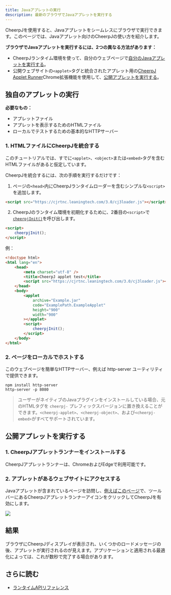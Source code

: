 ```yaml
---
title: Javaアプレットの実行
description: 最新のブラウザでJavaアプレットを実行する
---
```



CheerpJを使用すると、Javaアプレットをシームレスにブラウザで実行できます。このページでは、Javaアプレット向けのCheerpJの使い方を紹介します。

**ブラウザでJavaアプレットを実行するには、2つの異なる方法があります：**

- CheerpJランタイム環境を使って、自分のウェブページで[自分のJavaアプレットを実行する](/docs/ja/getting-started/Java-applet#独自のアプレットの実行)。
- 公開ウェブサイトの`<applet>`タグと統合されたアプレット用の[CheerpJ Applet Runner](https://chrome.google.com/webstore/detail/cheerpj-applet-runner/bbmolahhldcbngedljfadjlognfaaein)Chrome拡張機能を使用して、[公開アプレットを実行する](/docs/ja/getting-started/Java-applet#公開アプレットを実行する)。

## 独自のアプレットの実行

**必要なもの：**

- アプレットファイル
- アプレットを表示するためのHTMLファイル
- ローカルでテストするための基本的なHTTPサーバー

### 1. HTMLファイルにCheerpJを統合する

このチュートリアルでは、すでに`<applet>`、`<object>`または`<embed>`タグを含むHTMLファイルがあると仮定しています。

CheerpJを統合するには、次の手順を実行するだけです：

1.  ページの`<head>`内にCheerpJランタイムローダーを含むシンプルな`<script>`を追加します。

```html
<script src="https://cjrtnc.leaningtech.com/3.0/cj3loader.js"></script>
```

2.  CheerpJのランタイム環境を初期化するために、2番目の`<script>`で[`cheerpjInit()`]を呼び出します。

```html
<script>
	cheerpjInit();
</script>
```

例：

```html title="index.html" {6, 15-17}
<!doctype html>
<html lang="en">
	<head>
		<meta charset="utf-8" />
		<title>CheerpJ applet test</title>
		<script src="https://cjrtnc.leaningtech.com/3.0/cj3loader.js"></script>
	</head>
	<body>
		<applet
			archive="Example.jar"
			code="ExamplePath.ExampleApplet"
			height="900"
			width="900"
		></applet>
		<script>
			cheerpjInit();
		</script>
	</body>
</html>
```

### 2. ページをローカルでホストする

このウェブページを簡単なHTTPサーバー、例えば http-server ユーティリティで提供できます。

```shell
npm install http-server
http-server -p 8080
```

> ユーザーがネイティブのJavaプラグインをインストールしている場合、元のHTMLタグを `cheerpj-` プレフィックスバージョンに置き換えることができます。`<cheerpj-applet>`、`<cheerpj-object>`、および`<cheerpj-embed>`がすべてサポートされています。


## 公開アプレットを実行する

### 1. CheerpJアプレットランナーをインストールする

CheerpJアプレットランナーは、ChromeおよびEdgeで利用可能です。

<div class="flex flex-wrap gap-3">
  <LinkButton
    type="primary"
    href="https://chrome.google.com/webstore/detail/cheerpj-applet-runner/bbmolahhldcbngedljfadjlognfaaein"
    label="Chromeに追加"
    iconLeft="openmoji:chrome"
  />

<LinkButton
	type="primary"
	href="https://microsoftedge.microsoft.com/addons/detail/cheerpj-applet-runner/ebfcpaoldmijengghefpohddmfpndmic"
	label="Microsoft Edgeに追加"
	iconLeft="openmoji:edge"
/>

</div>

### 2. アプレットがあるウェブサイトにアクセスする

Javaアプレットが含まれているページを訪問し、[例えばこのページ](http://www.neilwallis.com/projects/java/water/index.php)で、ツールバーにあるCheerpJアプレットランナーアイコンをクリックしてCheerpJを有効にします。

![](/docs/cheerpj3/assets/cheerpj_applet_demo.gif)

## 結果

ブラウザにCheerpJディスプレイが表示され、いくつかのロードメッセージの後、アプレットが実行されるのが見えます。アプリケーションと適用される最適化によっては、これが数秒で完了する場合があります。

## さらに読む

- [ランタイムAPIリファレンス](/docs/ja/reference)

[`cheerpjInit()`]: /docs/ja/reference/cheerpjInit
